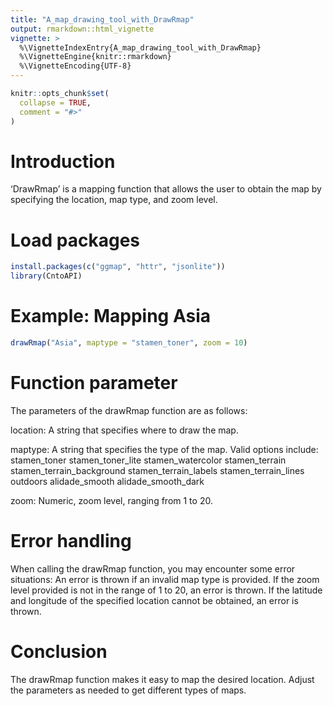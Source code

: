 ```yaml
---
title: "A_map_drawing_tool_with_DrawRmap"
output: rmarkdown::html_vignette
vignette: >
  %\VignetteIndexEntry{A_map_drawing_tool_with_DrawRmap}
  %\VignetteEngine{knitr::rmarkdown}
  %\VignetteEncoding{UTF-8}
---
```


```r
knitr::opts_chunk$set(
  collapse = TRUE,
  comment = "#>"
)
```

# Introduction

'DrawRmap' is a mapping function that allows the user to obtain the map by specifying the location, map type, and zoom level.

# Load packages

```r
install.packages(c("ggmap", "httr", "jsonlite"))
library(CntoAPI)
```

# Example: Mapping Asia

```r
drawRmap("Asia", maptype = "stamen_toner", zoom = 10)
```

# Function parameter

The parameters of the drawRmap function are as follows:

location: A string that specifies where to draw the map.

maptype: A string that specifies the type of the map. Valid options include:
stamen_toner
stamen_toner_lite
stamen_watercolor
stamen_terrain
stamen_terrain_background
stamen_terrain_labels
stamen_terrain_lines
outdoors
alidade_smooth
alidade_smooth_dark

zoom: Numeric, zoom level, ranging from 1 to 20.

# Error handling

When calling the drawRmap function, you may encounter some error situations:
An error is thrown if an invalid map type is provided.
If the zoom level provided is not in the range of 1 to 20, an error is thrown.
If the latitude and longitude of the specified location cannot be obtained, an error is thrown.

# Conclusion

The drawRmap function makes it easy to map the desired location. Adjust the parameters as needed to get different types of maps.